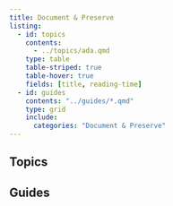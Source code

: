 ```yaml
---
title: Document & Preserve
listing:
  - id: topics
    contents:
      - ../topics/ada.qmd
    type: table
    table-striped: true
    table-hover: true
    fields: [title, reading-time]
  - id: guides
    contents: "../guides/*.qmd"
    type: grid
    include:
      categories: "Document & Preserve"
---
```


## Topics

:::{#topics}
:::

## Guides

:::{#guides}
:::
